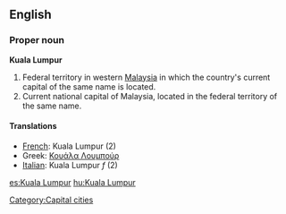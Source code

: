 {{wikipedia}}
==English==

===Proper noun===
'''Kuala Lumpur'''
# Federal territory in western [[Malaysia]] in which the country's current capital of the same name is located.
# Current national capital of Malaysia, located in the federal territory of the same name.

====Translations====
*[[French]]: Kuala Lumpur (2)
*Greek: [[Κουάλα Λουμπούρ]]
*[[Italian]]: Kuala Lumpur ''f'' (2)

[[Category:Capital cities]]

[[es:Kuala Lumpur]]
[[hu:Kuala Lumpur]]